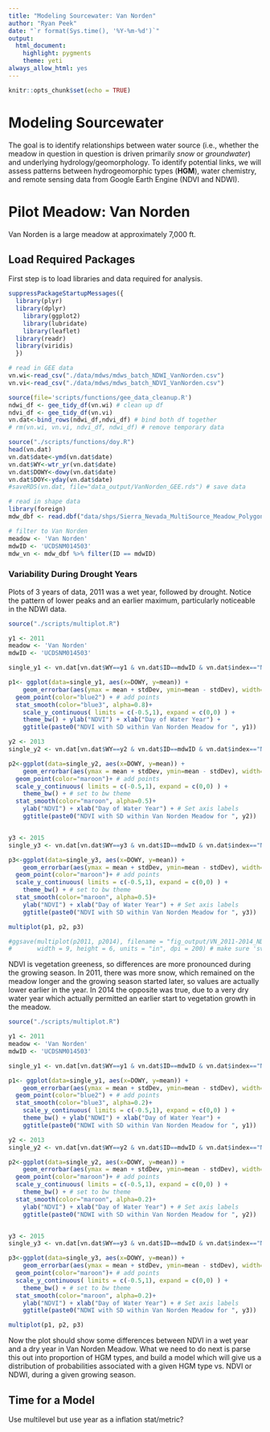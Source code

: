 ```yaml
---
title: "Modeling Sourcewater: Van Norden"
author: "Ryan Peek"
date: "`r format(Sys.time(), '%Y-%m-%d')`"
output:
  html_document:
    highlight: pygments
    theme: yeti
always_allow_html: yes
---
```


```r
knitr::opts_chunk$set(echo = TRUE)
```
# Modeling Sourcewater

The goal is to identify relationships between water source 
(i.e., whether the meadow in question in question is driven primarily *snow* or *groundwater*) and underlying hydrology/geomorphology. To identify potential links, we will assess patterns between hydrogeomorphic types (**HGM**), water chemistry, and remote sensing data
from Google Earth Engine (NDVI and NDWI).

# Pilot Meadow: Van Norden

Van Norden is a large meadow at approximately 7,000 ft. 

## Load Required Packages
First step is to load libraries and data required for analysis.

```r
suppressPackageStartupMessages({
  library(plyr)
  library(dplyr)
	library(ggplot2)
	library(lubridate)
	library(leaflet)
  library(readr)
  library(viridis)
  })
```

```r
# read in GEE data
vn.wi<-read_csv("./data/mdws/mdws_batch_NDWI_VanNorden.csv")
vn.vi<-read_csv("./data/mdws/mdws_batch_NDVI_VanNorden.csv")

source(file='scripts/functions/gee_data_cleanup.R')
ndwi_df <- gee_tidy_df(vn.wi) # clean up df
ndvi_df <- gee_tidy_df(vn.vi)
vn.dat<-bind_rows(ndwi_df,ndvi_df) # bind both df together
# rm(vn.wi, vn.vi, ndvi_df, ndwi_df) # remove temporary data

source("./scripts/functions/doy.R")
head(vn.dat)
vn.dat$date<-ymd(vn.dat$date)
vn.dat$WY<-wtr_yr(vn.dat$date)
vn.dat$DOWY<-dowy(vn.dat$date)
vn.dat$DOY<-yday(vn.dat$date)
#saveRDS(vn.dat, file="data_output/VanNorden_GEE.rds") # save data 

# read in shape data
library(foreign)
mdw_dbf <- read.dbf("data/shps/Sierra_Nevada_MultiSource_Meadow_Polygons_Compilation_v1_simplify10m.dbf")

# filter to Van Norden
meadow <- 'Van Norden'
mdwID <- 'UCDSNM014503'
mdw_vn <- mdw_dbf %>% filter(ID == mdwID)

```

### Variability During Drought Years

Plots of 3 years of data, 2011 was a wet year, followed by drought. Notice the pattern of lower peaks and an earlier maximum, particularly noticeable in the NDWI data.

```r

source("./scripts/multiplot.R")

y1 <- 2011
meadow <- 'Van Norden'
mdwID <- 'UCDSNM014503'

single_y1 <- vn.dat[vn.dat$WY==y1 & vn.dat$ID==mdwID & vn.dat$index=="NDVI",]

p1<- ggplot(data=single_y1, aes(x=DOWY, y=mean)) + 
	geom_errorbar(aes(ymax = mean + stdDev, ymin=mean - stdDev), width=0.2, color="gray30", alpha=0.5) +
  geom_point(color="blue2") + # add points
  stat_smooth(color="blue3", alpha=0.8)+
	scale_y_continuous( limits = c(-0.5,1), expand = c(0,0) ) +
	theme_bw() + ylab("NDVI") + xlab("Day of Water Year") +
	ggtitle(paste0("NDVI with SD within Van Norden Meadow for ", y1))

y2 <- 2013
single_y2 <- vn.dat[vn.dat$WY==y2 & vn.dat$ID==mdwID & vn.dat$index=="NDVI",]

p2<-ggplot(data=single_y2, aes(x=DOWY, y=mean)) + 
	geom_errorbar(aes(ymax = mean + stdDev, ymin=mean - stdDev), width=0.2, alpha=0.8, color="gray30") +
  geom_point(color="maroon")+ # add points
  scale_y_continuous( limits = c(-0.5,1), expand = c(0,0) ) +
	theme_bw() + # set to bw theme
  stat_smooth(color="maroon", alpha=0.5)+
	ylab("NDVI") + xlab("Day of Water Year") + # Set axis labels
	ggtitle(paste0("NDVI with SD within Van Norden Meadow for ", y2))  # title of graph


y3 <- 2015
single_y3 <- vn.dat[vn.dat$WY==y3 & vn.dat$ID==mdwID & vn.dat$index=="NDVI",]

p3<-ggplot(data=single_y3, aes(x=DOWY, y=mean)) + 
	geom_errorbar(aes(ymax = mean + stdDev, ymin=mean - stdDev), width=0.2, alpha=0.8, color="gray30") +
  geom_point(color="maroon")+ # add points
  scale_y_continuous( limits = c(-0.5,1), expand = c(0,0) ) +
	theme_bw() + # set to bw theme
  stat_smooth(color="maroon", alpha=0.5)+
	ylab("NDVI") + xlab("Day of Water Year") + # Set axis labels
	ggtitle(paste0("NDVI with SD within Van Norden Meadow for ", y3))  #

multiplot(p1, p2, p3) 

#ggsave(multiplot(p2011, p2014), filename = "fig_output/VN_2011-2014_NDVI.svg",
#       width = 9, height = 6, units = "in", dpi = 200) # make sure 'svglite' installed
```

NDVI is vegetation greeness, so differences are more pronounced during the growing season. In 2011, there was more snow, which remained on the meadow longer and the growing season started later, so values are actually lower earlier in the year. In 2014 the opposite was true, due to a very dry water year which actually permitted an earlier start to vegetation growth in the meadow.

```r

source("./scripts/multiplot.R")

y1 <- 2011
meadow <- 'Van Norden'
mdwID <- 'UCDSNM014503'

single_y1 <- vn.dat[vn.dat$WY==y1 & vn.dat$ID==mdwID & vn.dat$index=="NDWI",]

p1<- ggplot(data=single_y1, aes(x=DOWY, y=mean)) + 
	geom_errorbar(aes(ymax = mean + stdDev, ymin=mean - stdDev), width=0.2, color="gray30", alpha=0.5) +
  geom_point(color="blue2") + # add points
  stat_smooth(color="blue3", alpha=0.2)+
	scale_y_continuous( limits = c(-0.5,1), expand = c(0,0) ) +
	theme_bw() + ylab("NDWI") + xlab("Day of Water Year") +
	ggtitle(paste0("NDWI with SD within Van Norden Meadow for ", y1))

y2 <- 2013
single_y2 <- vn.dat[vn.dat$WY==y2 & vn.dat$ID==mdwID & vn.dat$index=="NDWI",]

p2<-ggplot(data=single_y2, aes(x=DOWY, y=mean)) + 
	geom_errorbar(aes(ymax = mean + stdDev, ymin=mean - stdDev), width=0.2, alpha=0.8, color="gray30") +
  geom_point(color="maroon")+ # add points
  scale_y_continuous( limits = c(-0.5,1), expand = c(0,0) ) +
	theme_bw() + # set to bw theme
  stat_smooth(color="maroon", alpha=0.2)+
	ylab("NDVI") + xlab("Day of Water Year") + # Set axis labels
	ggtitle(paste0("NDWI with SD within Van Norden Meadow for ", y2))  # title of graph


y3 <- 2015
single_y3 <- vn.dat[vn.dat$WY==y3 & vn.dat$ID==mdwID & vn.dat$index=="NDWI",]

p3<-ggplot(data=single_y3, aes(x=DOWY, y=mean)) + 
	geom_errorbar(aes(ymax = mean + stdDev, ymin=mean - stdDev), width=0.2, alpha=0.8, color="gray30") +
  geom_point(color="maroon")+ # add points
  scale_y_continuous( limits = c(-0.5,1), expand = c(0,0) ) +
	theme_bw() + # set to bw theme
  stat_smooth(color="maroon", alpha=0.2)+
	ylab("NDVI") + xlab("Day of Water Year") + # Set axis labels
	ggtitle(paste0("NDWI with SD within Van Norden Meadow for ", y3))  #

multiplot(p1, p2, p3) 

```

Now the plot should show some differences between NDVI in a wet year and a dry year
in Van Norden Meadow. What we need to do next is parse this out into proportion 
of HGM types, and build a model which will give us a distribution of probabilities 
associated with a given HGM type vs. NDVI or NDWI, during a given growing season.


## Time for a Model

Use multilevel but use year as a inflation stat/metric?